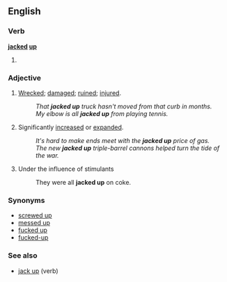 ==English==
===Verb===
'''[[jacked]] [[up]]'''
#{{past of|jack up}}
===Adjective===
{{en-adj}}

# [[Wrecked]]; [[damaged]]; [[ruined]]; [[injured]].
#:''That '''jacked up''' truck hasn't moved from that curb in months.''
#:''My elbow is all '''jacked up''' from playing tennis.''
# Significantly [[increased]] or [[expanded]].
#:''It's hard to make ends meet with the '''jacked up''' price of gas.''
#:''The new '''jacked up''' triple-barrel cannons helped turn the tide of the war.''
# Under the influence of stimulants
#: They were all '''jacked up''' on coke.

===Synonyms===
*[[screwed up]]
*[[messed up]]
*[[fucked up]]
*[[fucked-up]]

===See also===
* [[jack up]] (verb)
